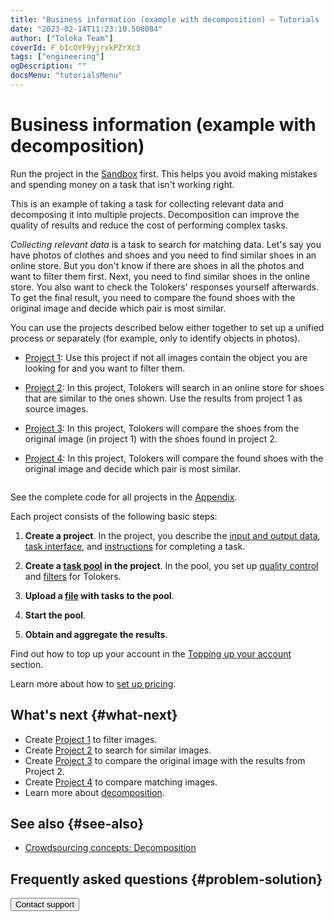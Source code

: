 ```yaml
---
title: "Business information (example with decomposition) — Tutorials | Toloka documentation"
date: "2023-02-14T11:23:10.508084"
author: ["Toloka Team"]
coverId: F_bIcOYF9yjrxkPZrXc3
tags: ["engineering"]
ogDescription: ""
docsMenu: "tutorialsMenu"
---
```



# Business information (example with decomposition)

<Note mode="tip" title="Tip">

Run the project in the [Sandbox](https://sandbox.toloka.yandex.com/for-requesters) first. This helps you avoid making mistakes and spending money on a task that isn't working right.

</Note>

This is an example of taking a task for collecting relevant data and decomposing it into multiple projects. Decomposition can improve the quality of results and reduce the cost of performing complex tasks.

_Collecting relevant data_ is a task to search for matching data. Let's say you have photos of clothes and shoes and you need to find similar shoes in an online store. But you don't know if there are shoes in all the photos and want to filter them first. Next, you need to find similar shoes in the online store. You also want to check the Tolokers' responses yourself afterwards. To get the final result, you need to compare the found shoes with the original image and decide which pair is most similar.

You can use the projects described below either together to set up a unified process or separately (for example, only to identify objects in photos).

- [Project 1](/docs/tutorials/contain_item): Use this project if not all images contain the object you are looking for and you want to filter them.

- [Project 2](/docs/tutorials/find_an_item_in_store): In this project, Tolokers will search in an online store for shoes that are similar to the ones shown. Use the results from project 1 as source images.

- [Project 3](/docs/tutorials/item_look_similar): In this project, Tolokers will compare the shoes from the original image (in project 1) with the shoes found in project 2.

- [Project 4](/docs/tutorials/item_more_similar): In this project, Tolokers will compare the found shoes with the original image and decide which pair is most similar.

<img style="max-width:100%" src="https://tlkfrontprod.azureedge.net/portal-production/static/uploaded/images/1675425186344/1675425186344_original_svg.svg" alt="" />

<Note mode="note" title="Note">

See the complete code for all projects in the [Appendix](/docs/tutorials/appendix-expanded-code).

</Note>

Each project consists of the following basic steps:

1. **Create a project**. In the project, you describe the [input and output data](/docs/glossary#input-output-data), [task interface](/docs/glossary#task-interface), and [instructions](/docs/glossary#instructions) for completing a task.

1. **Create a [task pool](/docs/glossary#pool) in the project**. In the pool, you set up [quality control](/docs/glossary#quality-control) and [filters](/docs/glossary#filters) for Tolokers.

1. **Upload a [file](https://tlk.s3.yandex.net/wsdm2020/dataset_1.tsv) with tasks to the pool**.

1. **Start the pool**.

1. **Obtain and aggregate the results**.

Find out how to top up your account in the [Topping up your account](/docs/guide/refill) section.

Learn more about how to [set up pricing](/docs/guide/dynamic-pricing#section_wb1_lhl_vlb).

## What's next {#what-next}

- Create [Project 1](/docs/tutorials/contain_item) to filter images.
- Create [Project 2](/docs/tutorials/find_an_item_in_store) to search for similar images.
- Create [Project 3](/docs/tutorials/item_look_similar) to compare the original image with the results from Project 2.
- Create [Project 4](/docs/tutorials/item_more_similar) to compare matching images.
- Learn more about [decomposition](/docs/guide/solution-architecture).

## See also {#see-also}

- [Crowdsourcing concepts: Decomposition](https://toloka.ai/knowledgebase/decomposition/)

## Frequently asked questions {#problem-solution}

<FaqControlProduct/>

<Button themeColor="light" view="default" size="l" type="link" url="/docs/guide/troubleshooting/support?form-source=tutorials-data-collection">Contact support</Button>

